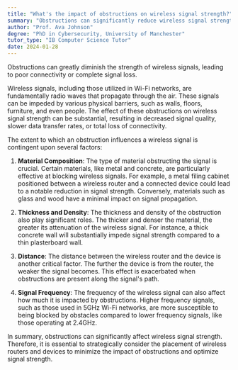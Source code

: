 ```yaml
---
title: "What's the impact of obstructions on wireless signal strength?"
summary: "Obstructions can significantly reduce wireless signal strength, causing poor connection or signal loss."
author: "Prof. Ava Johnson"
degree: "PhD in Cybersecurity, University of Manchester"
tutor_type: "IB Computer Science Tutor"
date: 2024-01-28
---
```


Obstructions can greatly diminish the strength of wireless signals, leading to poor connectivity or complete signal loss.

Wireless signals, including those utilized in Wi-Fi networks, are fundamentally radio waves that propagate through the air. These signals can be impeded by various physical barriers, such as walls, floors, furniture, and even people. The effect of these obstructions on wireless signal strength can be substantial, resulting in decreased signal quality, slower data transfer rates, or total loss of connectivity.

The extent to which an obstruction influences a wireless signal is contingent upon several factors:

1. **Material Composition**: The type of material obstructing the signal is crucial. Certain materials, like metal and concrete, are particularly effective at blocking wireless signals. For example, a metal filing cabinet positioned between a wireless router and a connected device could lead to a notable reduction in signal strength. Conversely, materials such as glass and wood have a minimal impact on signal propagation.

2. **Thickness and Density**: The thickness and density of the obstruction also play significant roles. The thicker and denser the material, the greater its attenuation of the wireless signal. For instance, a thick concrete wall will substantially impede signal strength compared to a thin plasterboard wall.

3. **Distance**: The distance between the wireless router and the device is another critical factor. The further the device is from the router, the weaker the signal becomes. This effect is exacerbated when obstructions are present along the signal's path.

4. **Signal Frequency**: The frequency of the wireless signal can also affect how much it is impacted by obstructions. Higher frequency signals, such as those used in $5 \text{GHz}$ Wi-Fi networks, are more susceptible to being blocked by obstacles compared to lower frequency signals, like those operating at $2.4 \text{GHz}$.

In summary, obstructions can significantly affect wireless signal strength. Therefore, it is essential to strategically consider the placement of wireless routers and devices to minimize the impact of obstructions and optimize signal strength.
    